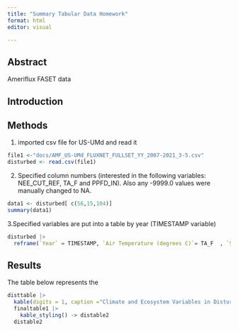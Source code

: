 ```yaml
---
title: "Summary Tabular Data Homework"
format: html
editor: visual

---
```


## Abstract
Ameriflux FASET data

## Introduction


## Methods

1. imported csv file for US-UMd and read it

```r
file1 <-"docs/AMF_US-UMd_FLUXNET_FULLSET_YY_2007-2021_3-5.csv"
disturbed <- read.csv(file1)
```


2. Specified column numbers (interested in the following variables: NEE_CUT_REF, TA_F and PPFD_IN). Also any -9999.0 values were manually changed to NA.

```r
data1 <- disturbed[ c(56,15,104)]
summary(data1) 

```


3.Specified variables are put into a table by year (TIMESTAMP variable)

```r
disturbed |>
  reframe(`Year` = TIMESTAMP, `Air Temperature (degrees C)`= TA_F  , `Sunlight (umolphoton/m^2/s)`= PPFD_IN, `Net Ecosystem Exchange (gC/m^2/yr`= NEE_CUT_REF ) -> disttable
```


## Results
The table below represents the 

```r
disttable |>
  kable(digits = 1, caption ="Climate and Ecosystem Variables in Disturbed Forest") -> finaltable1
  finaltable1 |>
    kable_styling() -> distable2
  distable2
```
